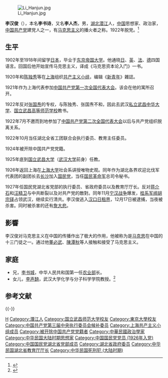 [[File:Li_Hanjun.jpg|thumb]]

'''李汉俊'''（{{bd|1890年|4月|1927年|12月17日|catIdx=L李}}），本名'''李书诗'''，又名'''李人杰'''，男，[[湖北省|湖北]][[潜江|潜江]]人，[[中国|中国]]思想家、政治家，[[中国共产党|中国共产党]]建党人之一，有[[马克思主义|马克思主义]]的播火者之称。1922年脱党。<ref>{{Cite book|title=上海大辞典 • 下册|author=王荣华主编|publisher=上海辞书出版社|year=2013|isbn=|location=上海|pages=}}</ref>

== 生平 ==
1902年至1918年间留学[[日本|日本]]，毕业于[[东京帝国大学|东京帝国大学]]。他通晓[[日语|日]]、[[英语|英]]、[[法语|法]]、[[德语|德]]四国语言。回国后他开始宣传马克思主义，译成《马克思资本论入门》一书。

1920年和[[陈独秀|陈独秀]]等在[[上海|上海]]组织[[上海共产主义小组|共产主义小组]]，编辑《[[新青年|新青年]]》雜誌。

1921年作为上海代表参加[[中国共产党第一次全国代表大会|中国共产党第一次全国代表大会]]。该会在他的寓所召开。

1922年反对[[张国焘|张国焘]]的专权，与陈独秀、张国焘不和，因此去武汉[[私立武昌中华大学|私立武昌中华大学]]、[[国立武昌高等师范学校|国立武昌高等师范学校]]教书。

1922年7月不邀而到地参加了[[中国共产党第二次全国代表大会|中国共产党第二次全国代表大会]]以后与共产党组织脱离关系。

1922年10月当任湖北全省工团联合会执行委员、教育主任委员。

1924年被开除中国共产党党籍。

1925年底到[[国立武昌大学|国立武昌大学]]（[[武汉大学|武汉大学]]前身）任教。

1926年返回上海在[[上海大学_(民国)|上海大学]]社会系讲授唯物史观。同年作为湖北各界欢迎北伐军代表团的副团长去[[长沙|长沙]]加入[[国民党|国民党]]，当任[[国民革命军|国民革命军]]总司令秘书。

1927年任国民党湖北省党部的执行委员、省政府委员以及教育厅厅长。反对[[蒋介石|蒋介石]]和[[汪精卫|汪精卫]]与中共断裂以及对共产党的敵對。同年11月[[宁汉战争|宁汉战争]]爆发，[[新桂系|桂系军阀]][[胡宗铎|胡宗铎]]占领武汉，继续实行清共。李汉俊逃入[[汉口日租界|汉口日租界]]，12月17日被逮捕，当夜被杀害。同时被杀害的还有[[詹大悲|詹大悲]]。

== 影響 ==
李汉俊对马克思主义在中国的传播作出了极大的作用，他被称为是[[马克思|马克思]]在中国的十三门徒之一。通过他[[董必武|董必武]]、[[陳潭秋|陳潭秋]]等人接触和接受了马克思主义。

== 家庭 ==
*兄，[[李书城|李书城]]，中华人民共和国第一任[[中央人民政府農業部|农业部]]长。
*女儿，[[李声䭲|李声䭲]]，武汉大学化学与分子科学学院教授。<ref>{{cite news|title=送别！烈士之女离世，她在病床上做了这个决定|url=https://new.qq.com/rain/a/20210815A025XN00|accessdate=2021-08-15|publisher=腾讯网|archive-date=2021-08-15|archive-url=https://web.archive.org/web/20210815185709/https://new.qq.com/rain/a/20210815A025XN00|dead-url=no}}</ref>

== 参考文献 ==
{{Reflist}}

{{-}}
{{马克思主义在中国的早期传播}}
{{中共一大|与会人员}}

{{Authority control}}
{{DEFAULTSORT:Li李}}
[[Category:李姓|H]]
[[Category:潛江人|Category:潛江人]]
[[Category:国立武昌师范大学校友|Category:国立武昌师范大学校友]]
[[Category:東京大學校友|Category:東京大學校友]]
[[Category:中国共产党第三届中央执行委员会候补委员|Category:中国共产党第三届中央执行委员会候补委员]]
[[Category:上海共产主义小组成员|Category:上海共产主义小组成员]]
[[Category:被开除中国共产党党籍者|Category:被开除中国共产党党籍者]]
[[Category:中華民國政治學家|Category:中華民國政治學家]]
[[Category:中华民国大陆时期思想家|Category:中华民国大陆时期思想家]]
[[Category:中国国民党党员_(1926年入党)|Category:中国国民党党员 (1926年入党)]]
[[Category:中国国民党湖北省党部成员|Category:中国国民党湖北省党部成员]]
[[Category:湖北省政府委员|Category:湖北省政府委员]]
[[Category:中华民国湖北省教育厅厅长|Category:中华民国湖北省教育厅厅长]]
[[Category:中华民国死刑犯_(大陆时期)|Category:中华民国死刑犯 (大陆时期)]]